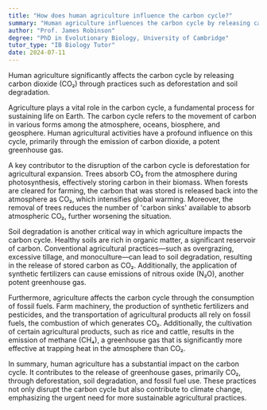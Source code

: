 ```yaml
---
title: "How does human agriculture influence the carbon cycle?"
summary: "Human agriculture influences the carbon cycle by releasing carbon dioxide through deforestation and soil degradation."
author: "Prof. James Robinson"
degree: "PhD in Evolutionary Biology, University of Cambridge"
tutor_type: "IB Biology Tutor"
date: 2024-07-11
---
```


Human agriculture significantly affects the carbon cycle by releasing carbon dioxide (CO₂) through practices such as deforestation and soil degradation.

Agriculture plays a vital role in the carbon cycle, a fundamental process for sustaining life on Earth. The carbon cycle refers to the movement of carbon in various forms among the atmosphere, oceans, biosphere, and geosphere. Human agricultural activities have a profound influence on this cycle, primarily through the emission of carbon dioxide, a potent greenhouse gas.

A key contributor to the disruption of the carbon cycle is deforestation for agricultural expansion. Trees absorb CO₂ from the atmosphere during photosynthesis, effectively storing carbon in their biomass. When forests are cleared for farming, the carbon that was stored is released back into the atmosphere as CO₂, which intensifies global warming. Moreover, the removal of trees reduces the number of 'carbon sinks' available to absorb atmospheric CO₂, further worsening the situation.

Soil degradation is another critical way in which agriculture impacts the carbon cycle. Healthy soils are rich in organic matter, a significant reservoir of carbon. Conventional agricultural practices—such as overgrazing, excessive tillage, and monoculture—can lead to soil degradation, resulting in the release of stored carbon as CO₂. Additionally, the application of synthetic fertilizers can cause emissions of nitrous oxide (N₂O), another potent greenhouse gas.

Furthermore, agriculture affects the carbon cycle through the consumption of fossil fuels. Farm machinery, the production of synthetic fertilizers and pesticides, and the transportation of agricultural products all rely on fossil fuels, the combustion of which generates CO₂. Additionally, the cultivation of certain agricultural products, such as rice and cattle, results in the emission of methane (CH₄), a greenhouse gas that is significantly more effective at trapping heat in the atmosphere than CO₂.

In summary, human agriculture has a substantial impact on the carbon cycle. It contributes to the release of greenhouse gases, primarily CO₂, through deforestation, soil degradation, and fossil fuel use. These practices not only disrupt the carbon cycle but also contribute to climate change, emphasizing the urgent need for more sustainable agricultural practices.
    